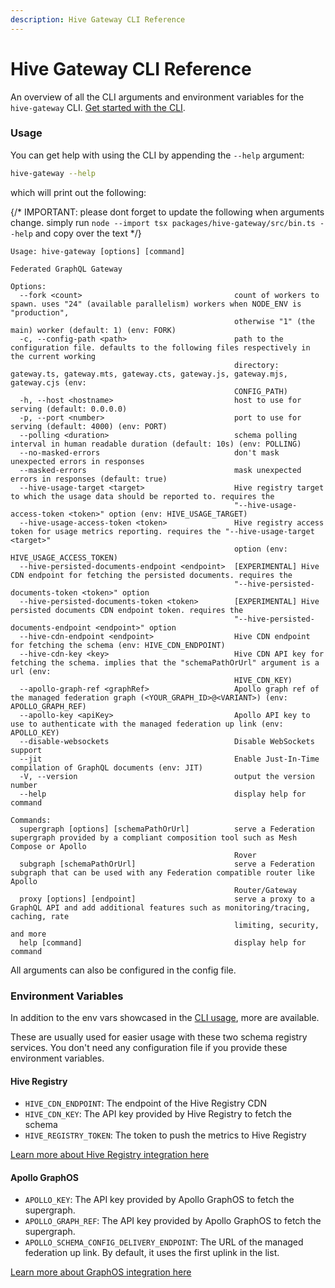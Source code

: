 ```yaml
---
description: Hive Gateway CLI Reference
---
```



# Hive Gateway CLI Reference

An overview of all the CLI arguments and environment variables for the `hive-gateway` CLI.
[Get started with the CLI](/docs/gateway).

### Usage

You can get help with using the CLI by appending the `--help` argument:

```sh
hive-gateway --help
```

which will print out the following:

{/* IMPORTANT: please dont forget to update the following when arguments change. simply run `node --import tsx packages/hive-gateway/src/bin.ts --help` and copy over the text */}

```
Usage: hive-gateway [options] [command]

Federated GraphQL Gateway

Options:
  --fork <count>                                  count of workers to spawn. uses "24" (available parallelism) workers when NODE_ENV is "production",
                                                  otherwise "1" (the main) worker (default: 1) (env: FORK)
  -c, --config-path <path>                        path to the configuration file. defaults to the following files respectively in the current working
                                                  directory: gateway.ts, gateway.mts, gateway.cts, gateway.js, gateway.mjs, gateway.cjs (env:
                                                  CONFIG_PATH)
  -h, --host <hostname>                           host to use for serving (default: 0.0.0.0)
  -p, --port <number>                             port to use for serving (default: 4000) (env: PORT)
  --polling <duration>                            schema polling interval in human readable duration (default: 10s) (env: POLLING)
  --no-masked-errors                              don't mask unexpected errors in responses
  --masked-errors                                 mask unexpected errors in responses (default: true)
  --hive-usage-target <target>                    Hive registry target to which the usage data should be reported to. requires the
                                                  "--hive-usage-access-token <token>" option (env: HIVE_USAGE_TARGET)
  --hive-usage-access-token <token>               Hive registry access token for usage metrics reporting. requires the "--hive-usage-target <target>"
                                                  option (env: HIVE_USAGE_ACCESS_TOKEN)
  --hive-persisted-documents-endpoint <endpoint>  [EXPERIMENTAL] Hive CDN endpoint for fetching the persisted documents. requires the
                                                  "--hive-persisted-documents-token <token>" option
  --hive-persisted-documents-token <token>        [EXPERIMENTAL] Hive persisted documents CDN endpoint token. requires the
                                                  "--hive-persisted-documents-endpoint <endpoint>" option
  --hive-cdn-endpoint <endpoint>                  Hive CDN endpoint for fetching the schema (env: HIVE_CDN_ENDPOINT)
  --hive-cdn-key <key>                            Hive CDN API key for fetching the schema. implies that the "schemaPathOrUrl" argument is a url (env:
                                                  HIVE_CDN_KEY)
  --apollo-graph-ref <graphRef>                   Apollo graph ref of the managed federation graph (<YOUR_GRAPH_ID>@<VARIANT>) (env: APOLLO_GRAPH_REF)
  --apollo-key <apiKey>                           Apollo API key to use to authenticate with the managed federation up link (env: APOLLO_KEY)
  --disable-websockets                            Disable WebSockets support
  --jit                                           Enable Just-In-Time compilation of GraphQL documents (env: JIT)
  -V, --version                                   output the version number
  --help                                          display help for command

Commands:
  supergraph [options] [schemaPathOrUrl]          serve a Federation supergraph provided by a compliant composition tool such as Mesh Compose or Apollo
                                                  Rover
  subgraph [schemaPathOrUrl]                      serve a Federation subgraph that can be used with any Federation compatible router like Apollo
                                                  Router/Gateway
  proxy [options] [endpoint]                      serve a proxy to a GraphQL API and add additional features such as monitoring/tracing, caching, rate
                                                  limiting, security, and more
  help [command]                                  display help for command

```

All arguments can also be configured in the config file.

### Environment Variables

In addition to the env vars showcased in the [CLI usage](#usage), more are available.

These are usually used for easier usage with these two schema registry services. You don't need any
configuration file if you provide these environment variables.

#### Hive Registry

- `HIVE_CDN_ENDPOINT`: The endpoint of the Hive Registry CDN
- `HIVE_CDN_KEY`: The API key provided by Hive Registry to fetch the schema
- `HIVE_REGISTRY_TOKEN`: The token to push the metrics to Hive Registry

[Learn more about Hive Registry integration here](/docs/gateway/supergraph-proxy-source)

#### Apollo GraphOS

- `APOLLO_KEY`: The API key provided by Apollo GraphOS to fetch the supergraph.
- `APOLLO_GRAPH_REF`: The API key provided by Apollo GraphOS to fetch the supergraph.
- `APOLLO_SCHEMA_CONFIG_DELIVERY_ENDPOINT`: The URL of the managed federation up link. By default,
  it uses the first uplink in the list.

[Learn more about GraphOS integration here](/docs/gateway/supergraph-proxy-source)
